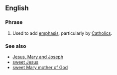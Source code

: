 ==English==

===Phrase===
{{infl|en|phrase}}

# {{idiomatic}} Used to add [[emphasis]], particularly by [[Catholics]].

===See also===
* [[Jesus, Mary and Joseph]]
* [[sweet Jesus]]
* [[sweet Mary mother of God]]